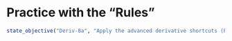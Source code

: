 # Practice with the "Rules"

::: {.objectives}
```r
state_objective("Deriv-8a", "Apply the advanced derivative shortcuts (Product and Chain Rule) to find the derivative of a function")
```
:::

